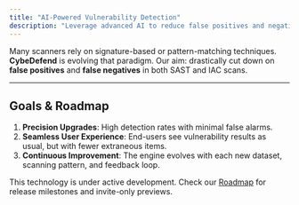 ```yaml
---
title: "AI-Powered Vulnerability Detection"
description: "Leverage advanced AI to reduce false positives and negatives in code and infrastructure scans."
---
```


Many scanners rely on signature-based or pattern-matching techniques. **CybeDefend** is evolving that paradigm. Our aim: drastically cut down on **false positives** and **false negatives** in both SAST and IAC scans.

---

## Goals & Roadmap

1. **Precision Upgrades**: High detection rates with minimal false alarms.
2. **Seamless User Experience**: End-users see vulnerability results as usual, but with fewer extraneous items.
3. **Continuous Improvement**: The engine evolves with each new dataset, scanning pattern, and feedback loop.

<Warning>
This technology is under active development. Check our <a href="https://progress.cybedefend.com/en/roadmap">Roadmap</a> for release milestones and invite-only previews.
</Warning>

